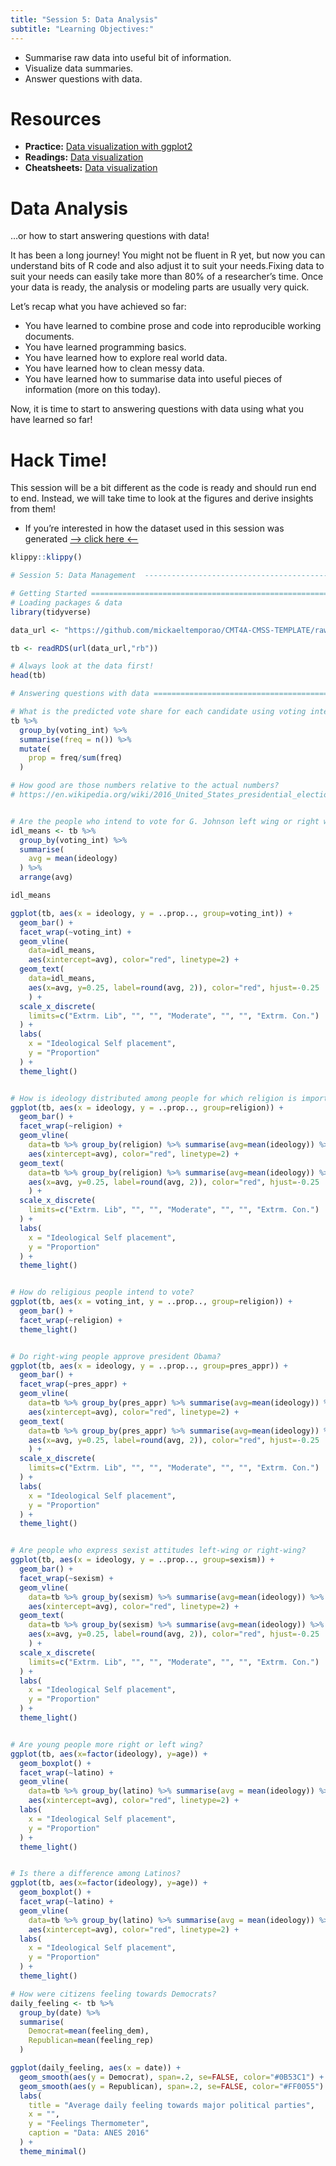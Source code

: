 ```yaml
---
title: "Session 5: Data Analysis"
subtitle: "Learning Objectives:"
---
```


- Summarise raw data into useful bit of information.
- Visualize data summaries.
- Answer questions with data.

# Resources

- **Practice:** [Data visualization with ggplot2](https://learn.datacamp.com/courses/introduction-to-data-visualization-with-ggplot2)
- **Readings:** [Data visualization](https://r4ds.had.co.nz/data-visualisation.html)
- **Cheatsheets:** [Data visualization](https://github.com/rstudio/cheatsheets/raw/master/data-visualization-2.1.pdf)


# Data Analysis

...or how to start answering questions with data!

It has been a long journey! You might not be fluent in R yet, but now you can understand bits of R code and also adjust it to suit your needs.Fixing data to suit your needs can easily take more than 80% of a researcher's time. Once your data is ready, the analysis or modeling parts are usually very quick.

Let's recap what you have achieved so far:

- You have learned to combine prose and code into reproducible working documents.
- You have learned programming basics.
- You have learned how to explore real world data.
- You have learned how to clean messy data.
- You have learned how to summarise data into useful pieces of information (more on this today).

Now, it is time to start to answering questions with data using what you have learned so far!

# Hack Time!

This session will be a bit different as the code is ready and should run end to end. Instead, we will take time to look at the figures and derive insights from them!

- If you're interested in how the dataset used in this session was generated [--> click here <--](https://github.com/mickaeltemporao/CMT4A-CMSS-TEMPLATE/blob/main/src/make_data.R)

```r
klippy::klippy()
```

```r
# Session 5: Data Management  --------------------------------------------------

# Getting Started ==============================================================
# Loading packages & data
library(tidyverse)

data_url <- "https://github.com/mickaeltemporao/CMT4A-CMSS-TEMPLATE/raw/main/data/clean_2016.rds"

tb <- readRDS(url(data_url,"rb"))

# Always look at the data first!
head(tb)

# Answering questions with data ================================================

# What is the predicted vote share for each candidate using voting intentions?
tb %>%
  group_by(voting_int) %>%
  summarise(freq = n()) %>%
  mutate(
    prop = freq/sum(freq)
  )

# How good are those numbers relative to the actual numbers?
# https://en.wikipedia.org/wiki/2016_United_States_presidential_election#Electoral_results


# Are the people who intend to vote for G. Johnson left wing or right wing?
idl_means <- tb %>%
  group_by(voting_int) %>%
  summarise(
    avg = mean(ideology)
  ) %>%
  arrange(avg)

idl_means

ggplot(tb, aes(x = ideology, y = ..prop.., group=voting_int)) +
  geom_bar() +
  facet_wrap(~voting_int) +
  geom_vline(
    data=idl_means,
    aes(xintercept=avg), color="red", linetype=2) +
  geom_text(
    data=idl_means,
    aes(x=avg, y=0.25, label=round(avg, 2)), color="red", hjust=-0.25
    ) +
  scale_x_discrete(
    limits=c("Extrm. Lib", "", "", "Moderate", "", "", "Extrm. Con.")
  ) +
  labs(
    x = "Ideological Self placement",
    y = "Proportion"
  ) +
  theme_light()


# How is ideology distributed among people for which religion is important?
ggplot(tb, aes(x = ideology, y = ..prop.., group=religion)) +
  geom_bar() +
  facet_wrap(~religion) +
  geom_vline(
    data=tb %>% group_by(religion) %>% summarise(avg=mean(ideology)) %>% arrange(avg),
    aes(xintercept=avg), color="red", linetype=2) +
  geom_text(
    data=tb %>% group_by(religion) %>% summarise(avg=mean(ideology)) %>% arrange(avg),
    aes(x=avg, y=0.25, label=round(avg, 2)), color="red", hjust=-0.25
    ) +
  scale_x_discrete(
    limits=c("Extrm. Lib", "", "", "Moderate", "", "", "Extrm. Con.")
  ) +
  labs(
    x = "Ideological Self placement",
    y = "Proportion"
  ) +
  theme_light()


# How do religious people intend to vote?
ggplot(tb, aes(x = voting_int, y = ..prop.., group=religion)) +
  geom_bar() +
  facet_wrap(~religion) +
  theme_light()


# Do right-wing people approve president Obama?
ggplot(tb, aes(x = ideology, y = ..prop.., group=pres_appr)) +
  geom_bar() +
  facet_wrap(~pres_appr) +
  geom_vline(
    data=tb %>% group_by(pres_appr) %>% summarise(avg=mean(ideology)) %>% arrange(avg),
    aes(xintercept=avg), color="red", linetype=2) +
  geom_text(
    data=tb %>% group_by(pres_appr) %>% summarise(avg=mean(ideology)) %>% arrange(avg),
    aes(x=avg, y=0.25, label=round(avg, 2)), color="red", hjust=-0.25
    ) +
  scale_x_discrete(
    limits=c("Extrm. Lib", "", "", "Moderate", "", "", "Extrm. Con.")
  ) +
  labs(
    x = "Ideological Self placement",
    y = "Proportion"
  ) +
  theme_light()


# Are people who express sexist attitudes left-wing or right-wing?
ggplot(tb, aes(x = ideology, y = ..prop.., group=sexism)) +
  geom_bar() +
  facet_wrap(~sexism) +
  geom_vline(
    data=tb %>% group_by(sexism) %>% summarise(avg=mean(ideology)) %>% arrange(avg),
    aes(xintercept=avg), color="red", linetype=2) +
  geom_text(
    data=tb %>% group_by(sexism) %>% summarise(avg=mean(ideology)) %>% arrange(avg),
    aes(x=avg, y=0.25, label=round(avg, 2)), color="red", hjust=-0.25
    ) +
  scale_x_discrete(
    limits=c("Extrm. Lib", "", "", "Moderate", "", "", "Extrm. Con.")
  ) +
  labs(
    x = "Ideological Self placement",
    y = "Proportion"
  ) +
  theme_light()


# Are young people more right or left wing?
ggplot(tb, aes(x=factor(ideology), y=age)) +
  geom_boxplot() +
  facet_wrap(~latino) +
  geom_vline(
    data=tb %>% group_by(latino) %>% summarise(avg = mean(ideology)) %>% arrange(avg),
    aes(xintercept=avg), color="red", linetype=2) +
  labs(
    x = "Ideological Self placement",
    y = "Proportion"
  ) +
  theme_light()


# Is there a difference among Latinos?
ggplot(tb, aes(x=factor(ideology), y=age)) +
  geom_boxplot() +
  facet_wrap(~latino) +
  geom_vline(
    data=tb %>% group_by(latino) %>% summarise(avg = mean(ideology)) %>% arrange(avg),
    aes(xintercept=avg), color="red", linetype=2) +
  labs(
    x = "Ideological Self placement",
    y = "Proportion"
  ) +
  theme_light()

# How were citizens feeling towards Democrats?
daily_feeling <- tb %>%
  group_by(date) %>%
  summarise(
    Democrat=mean(feeling_dem),
    Republican=mean(feeling_rep)
  )

ggplot(daily_feeling, aes(x = date)) +
  geom_smooth(aes(y = Democrat), span=.2, se=FALSE, color="#0B53C1") +
  geom_smooth(aes(y = Republican), span=.2, se=FALSE, color="#FF0055") +
  labs(
    title = "Average daily feeling towards major political parties",
    x = "",
    y = "Feelings Thermometer",
    caption = "Data: ANES 2016"
  ) +
  theme_minimal()

```

